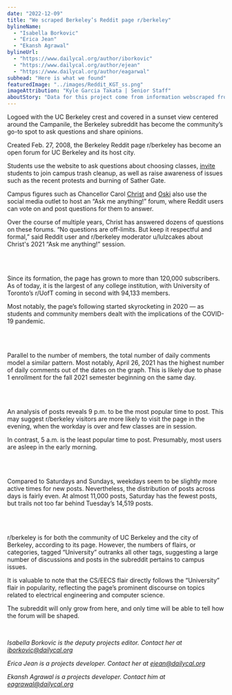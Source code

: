 ```yaml
---
date: "2022-12-09"
title: "We scraped Berkeley’s Reddit page r/berkeley"
bylineName:
  - "Isabella Borkovic"
  - "Erica Jean"
  - "Ekansh Agrawal"
bylineUrl:
  - "https://www.dailycal.org/author/iborkovic"
  - "https://www.dailycal.org/author/ejean"
  - "https://www.dailycal.org/author/eagarwal"
subhead: "Here is what we found"
featuredImage: "../images/Reddit_KGT_ss.png"
imageAttribution: "Kyle Garcia Takata | Senior Staff"
aboutStory: "Data for this project come from information webscraped from the r/Berkeley subreddit on Oct. 10, 2022."
---
```


Logoed with the UC Berkeley crest and covered in a sunset view centered around the Campanile, the Berkeley subreddit has become the community’s go-to spot to ask questions and share opinions.

Created Feb. 27, 2008, the Berkeley Reddit page r/berkeley has become an open forum for UC Berkeley and its host city.

Students use the website to ask questions about choosing classes, <a href="https://www.reddit.com/r/berkeley/comments/yuipnu/another_trash_pickup_success_despite_us_being_in/" target="_blank">invite</a> students to join campus trash cleanup, as well as raise awareness of issues such as the recent protests and burning of Sather Gate.

Campus figures such as Chancellor Carol <a href="https://www.reddit.com/r/berkeley/comments/q5yyy1/im_uc_berkeleys_chancellor_carol_christ_ask_me/" target="_blank">Christ</a> and <a href="https://www.reddit.com/r/berkeley/comments/wyhm4f/i_am_oski_ask_me_anything/" target="_blank">Oski</a> also use the social media outlet to host an “Ask me anything!” forum, where Reddit users can vote on and post questions for them to answer.

Over the course of multiple years, Christ has answered dozens of questions on these forums. “No questions are off-limits. But keep it respectful and formal,” said Reddit user and r/berkeley moderator u/lulzcakes about Christ's 2021 “Ask me anything!” session.

<br />

<SubscriberLineChart />

<br />

Since its formation, the page has grown to more than 120,000 subscribers. As of today, it is the largest of any college institution, with University of Toronto’s r/UofT coming in second with 94,133 members.

Most notably, the page’s following started skyrocketing in 2020 — as students and community members dealt with the implications of the COVID-19 pandemic.

<br />

<DailyCommentLineChart />

<br />

Parallel to the number of members, the total number of daily comments model a similar pattern. Most notably, April 26, 2021 has the highest number of daily comments out of the dates on the graph. This is likely due to phase 1 enrollment for the fall 2021 semester beginning on the same day.

<br />

<PostsPerHourBarChart />

<br />

An analysis of posts reveals 9 p.m. to be the most popular time to post. This may suggest r/berkeley visitors are more likely to visit the page in the evening, when the workday is over and few classes are in session.

In contrast, 5 a.m. is the least popular time to post. Presumably, most users are asleep in the early morning.

<br />

<PostsPerDayBarChart />

<br />

Compared to Saturdays and Sundays, weekdays seem to be slightly more active times for new posts. Nevertheless, the distribution of posts across days is fairly even. At almost 11,000 posts, Saturday has the fewest posts, but trails not too far behind Tuesday’s 14,519 posts.

<br />

<PostsPerFlairBarChart />

<br />

r/berkeley is for both the community of UC Berkeley and the city of Berkeley, according to its page. However, the numbers of flairs, or categories, tagged “University” outranks all other tags, suggesting a large number of discussions and posts in the subreddit pertains to campus issues.

It is valuable to note that the CS/EECS flair directly follows the “University” flair in popularity, reflecting the page’s prominent discourse on topics related to electrical engineering and computer science.

The subreddit will only grow from here, and only time will be able to tell how the forum will be shaped.

<br />

_Isabella Borkovic is the deputy projects editor. Contact her at [iborkovic@dailycal.org](mailto:iborkovic@dailycal.org)_

_Erica Jean is a projects developer. Contact her at [ejean@dailycal.org](mailto:ejean@dailycal.org)_

_Ekansh Agrawal is a projects developer. Contact him at [eagrawal@dailycal.org](mailto:eagrawal@dailycal.org)_
